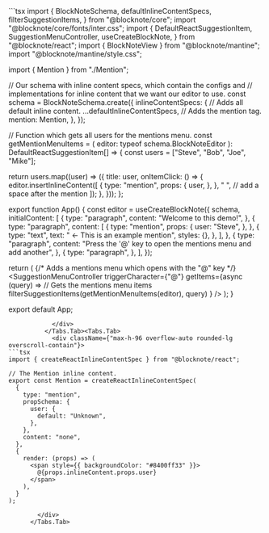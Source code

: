 
<ExampleBlock name="custom-schema/suggestion-menus-mentions" path="examples/05-custom-schema/02-suggestion-menus-mentions">
  <Tabs items={["App.tsx","Mention.tsx"]}>
    <Tabs.Tab>
            <div className={"max-h-96 overflow-auto rounded-lg overscroll-contain"}>
```tsx 
import {
  BlockNoteSchema,
  defaultInlineContentSpecs,
  filterSuggestionItems,
} from "@blocknote/core";
import "@blocknote/core/fonts/inter.css";
import {
  DefaultReactSuggestionItem,
  SuggestionMenuController,
  useCreateBlockNote,
} from "@blocknote/react";
import { BlockNoteView } from "@blocknote/mantine";
import "@blocknote/mantine/style.css";

import { Mention } from "./Mention";

// Our schema with inline content specs, which contain the configs and
// implementations for inline content  that we want our editor to use.
const schema = BlockNoteSchema.create({
  inlineContentSpecs: {
    // Adds all default inline content.
    ...defaultInlineContentSpecs,
    // Adds the mention tag.
    mention: Mention,
  },
});

// Function which gets all users for the mentions menu.
const getMentionMenuItems = (
  editor: typeof schema.BlockNoteEditor
): DefaultReactSuggestionItem[] => {
  const users = ["Steve", "Bob", "Joe", "Mike"];

  return users.map((user) => ({
    title: user,
    onItemClick: () => {
      editor.insertInlineContent([
        {
          type: "mention",
          props: {
            user,
          },
        },
        " ", // add a space after the mention
      ]);
    },
  }));
};

export function App() {
  const editor = useCreateBlockNote({
    schema,
    initialContent: [
      {
        type: "paragraph",
        content: "Welcome to this demo!",
      },
      {
        type: "paragraph",
        content: [
          {
            type: "mention",
            props: {
              user: "Steve",
            },
          },
          {
            type: "text",
            text: " <- This is an example mention",
            styles: {},
          },
        ],
      },
      {
        type: "paragraph",
        content: "Press the '@' key to open the mentions menu and add another",
      },
      {
        type: "paragraph",
      },
    ],
  });

  return (
    <BlockNoteView editor={editor}>
      {/* Adds a mentions menu which opens with the "@" key */}
      <SuggestionMenuController
        triggerCharacter={"@"}
        getItems={async (query) =>
          // Gets the mentions menu items
          filterSuggestionItems(getMentionMenuItems(editor), query)
        }
      />
    </BlockNoteView>
  );
}

export default App;

```
            </div>
          </Tabs.Tab><Tabs.Tab>
            <div className={"max-h-96 overflow-auto rounded-lg overscroll-contain"}>
```tsx 
import { createReactInlineContentSpec } from "@blocknote/react";

// The Mention inline content.
export const Mention = createReactInlineContentSpec(
  {
    type: "mention",
    propSchema: {
      user: {
        default: "Unknown",
      },
    },
    content: "none",
  },
  {
    render: (props) => (
      <span style={{ backgroundColor: "#8400ff33" }}>
        @{props.inlineContent.props.user}
      </span>
    ),
  }
);

```
            </div>
          </Tabs.Tab>
  </Tabs>
</ExampleBlock>